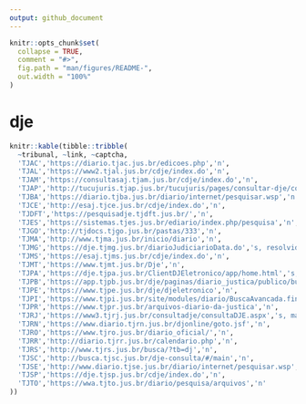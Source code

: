 ```yaml
---
output: github_document
---
```


<!-- README.md is generated from README.Rmd. Please edit that file -->

```r
knitr::opts_chunk$set(
  collapse = TRUE,
  comment = "#>",
  fig.path = "man/figures/README-",
  out.width = "100%"
)
```

# dje

```r
knitr::kable(tibble::tribble(
  ~tribunal, ~link, ~captcha,
  'TJAC','https://diario.tjac.jus.br/edicoes.php','n',
  'TJAL','https://www2.tjal.jus.br/cdje/index.do','n',
  'TJAM','https://consultasaj.tjam.jus.br/cdje/index.do','n',
  'TJAP','http://tucujuris.tjap.jus.br/tucujuris/pages/consultar-dje/consultar-dje.html','s, mas tem link direto',
  'TJBA','https://diario.tjba.jus.br/diario/internet/pesquisar.wsp','n',
  'TJCE','http://esaj.tjce.jus.br/cdje/index.do','n',
  'TJDFT','https://pesquisadje.tjdft.jus.br/','n',
  'TJES','https://sistemas.tjes.jus.br/ediario/index.php/pesquisa','n',
  'TJGO','http://tjdocs.tjgo.jus.br/pastas/333','n',
  'TJMA','http://www.tjma.jus.br/inicio/diario','n',
  'TJMG','https://dje.tjmg.jus.br/diarioJudiciarioData.do','s, resolvido no decryptr',
  'TJMS','https://esaj.tjms.jus.br/cdje/index.do','n',
  'TJMT','https://www.tjmt.jus.br/Dje','n',
  'TJPA','https://dje.tjpa.jus.br/ClientDJEletronico/app/home.html','s, mas tem link direto',
  'TJPB','https://app.tjpb.jus.br/dje/paginas/diario_justica/publico/buscas.jsf','n',
  'TJPE','https://www.tjpe.jus.br/dje/djeletronico','n',
  'TJPI','https://www.tjpi.jus.br/site/modules/diario/BuscaAvancada.find.mtw','n',
  'TJPR','https://www.tjpr.jus.br/arquivos-diario-da-justica','n',
  'TJRJ','https://www3.tjrj.jus.br/consultadje/consultaDJE.aspx','s, mas tem link direto',
  'TJRN','https://www.diario.tjrn.jus.br/djonline/goto.jsf','n',
  'TJRO','https://www.tjro.jus.br/diario_oficial/','n',
  'TJRR','http://diario.tjrr.jus.br/calendario.php','n',
  'TJRS','http://www.tjrs.jus.br/busca/?tb=dj','n',
  'TJSC','http://busca.tjsc.jus.br/dje-consulta/#/main','n',
  'TJSE','http://www.diario.tjse.jus.br/diario/internet/pesquisar.wsp','n',
  'TJSP','https://dje.tjsp.jus.br/cdje/index.do','n',
  'TJTO','https://wwa.tjto.jus.br/diario/pesquisa/arquivos','n'
))
```

